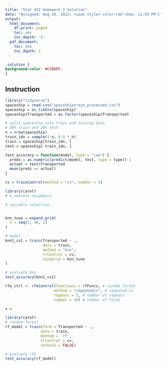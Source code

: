 ```yaml
---
title: "Stat 432 Homework 2 Solution"
date: "Assigned: Aug 29, 2022; <span style='color:red'>Due: 11:59 PM CT, Sep 15, 2022</span>"
output:
  html_document:
    df_print: paged
    toc: yes
    toc_depth: '2'
  pdf_document:
    toc: yes
    toc_depth: 2
---
```


<style>
body {
text-align: justify}
</style>

```css
.solution {
background-color: #CCDDFF;
}
```

## Instruction

```r
library("tidyverse")
spaceship = read.csv("spaceshiptrain_processed.csv")
spaceship = as_tibble(spaceship)
spaceship$Transported = as.factor(spaceship$Transported)


```
```r
# split spaceship into train and testing data
# 80% train and 20% test
n = nrow(spaceship)
train_idx = sample(1:n, 0.8 * n)
train = spaceship[train_idx, ]
test = spaceship[-train_idx, ]

```
```r
test_accuracy = function(model, type = "raw") {
  preds = as.numeric(predict(model, test, type = type))-1
  actual = test$Transported
  mean(preds == actual)
}

cv = trainControl(method = "cv", number = 5)

```

```r
library(caret)
# k nearest neighbors

# variable selection


knn_tune = expand.grid(
  k = seq(2, 40, 2)
)

# model
knn1_cv1 = train(Transported ~ .,
                 data = train,
                 method = "knn", 
                 trControl = cv,
                 tuneGrid = knn_tune
)

# evaluate knn
test_accuracy(knn1_cv1)


```

```r
rfe_ctrl <- rfeControl(functions = rfFuncs, # random forest
                      method = "repeatedcv", # repeated cv
                      repeats = 5, # number of repeats
                      number = 10) # number of folds

x = 
```
```r
library(caret)
# random forest
rf_model = train(form = Transported ~ .,
                data = train,
                method = 'rf',
                trControl = cv,
                verbose = FALSE)

# evaluate rf2
test_accuracy(rf_model)


```
  
